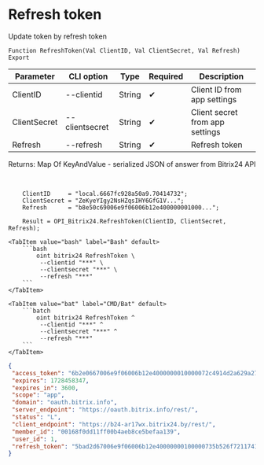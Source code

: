 ﻿---
sidebar_position: 3
description: Refresh token and other functions to work with Bitrix24 in the Open Integration Package, a free open-source integration library for 1C:Enterprise 8, OneScript and CLI
keywords: [1C, 1С, 1С:Enterprise, 1С:Enterprise 8.3, API, Integration, Services, Exchange, OneScript, CLI, Bitrix24]
---


# Refresh token
 Update token by refresh token



`Function RefreshToken(Val ClientID, Val ClientSecret, Val Refresh) Export`

  | Parameter | CLI option | Type | Required | Description |
  |-|-|-|-|-|
  | ClientID | --clientid | String | &#x2714; | Client ID from app settings |
  | ClientSecret | --clientsecret | String | &#x2714; | Client secret from app settings |
  | Refresh | --refresh | String | &#x2714; | Refresh token |

  
  Returns:  Map Of KeyAndValue - serialized JSON of answer from Bitrix24 API

<br/>



```bsl title="1C:Enterprise/OneScript code example"
    ClientID     = "local.6667fc928a50a9.70414732";
    ClientSecret = "ZeKyeYIgy2NsHZqsIHY6GfG1V...";
    Refresh      = "b8e50c69006e9f06006b12e400000001000...";

    Result = OPI_Bitrix24.RefreshToken(ClientID, ClientSecret, Refresh);
```
 

 <Tabs>
  
    <TabItem value="bash" label="Bash" default>
        ```bash
            oint bitrix24 RefreshToken \
             --clientid "***" \
             --clientsecret "***" \
             --refresh "***"
        ```
    </TabItem>
  
    <TabItem value="bat" label="CMD/Bat" default>
        ```batch
            oint bitrix24 RefreshToken ^
             --clientid "***" ^
             --clientsecret "***" ^
             --refresh "***"
        ```
    </TabItem>
</Tabs>


```json title="Result"
{
 "access_token": "6b2e0667006e9f06006b12e4000000010000072c4914d2a629a27f8e468fd6a8ba64ff",
 "expires": 1728458347,
 "expires_in": 3600,
 "scope": "app",
 "domain": "oauth.bitrix.info",
 "server_endpoint": "https://oauth.bitrix.info/rest/",
 "status": "L",
 "client_endpoint": "https://b24-ar17wx.bitrix24.by/rest/",
 "member_id": "00168f0dd11ff00b4aeb8ce5befaa139",
 "user_id": 1,
 "refresh_token": "5bad2d67006e9f06006b12e40000000100000735b526f7211741a7e65fac266c482aca"
}
```
